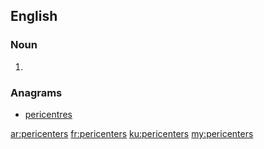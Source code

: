 ==English==

===Noun===
{{head|en|plural}}

# {{plural of|pericenter|lang=en}}

===Anagrams===
* [[pericentres#English|pericentres]]

[[ar:pericenters]]
[[fr:pericenters]]
[[ku:pericenters]]
[[my:pericenters]]
